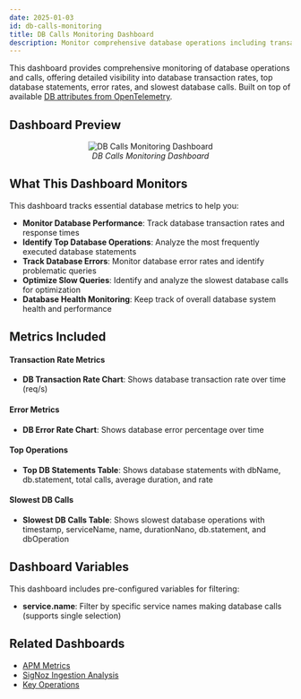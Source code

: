 ```yaml
---
date: 2025-01-03
id: db-calls-monitoring
title: DB Calls Monitoring Dashboard
description: Monitor comprehensive database operations including transaction rates, top DB statements, error rates, and slowest database calls for performance optimization.
---
```


This dashboard provides comprehensive monitoring of database operations and calls, offering detailed visibility into database transaction rates, top database statements, error rates, and slowest database calls. Built on top of available [DB attributes from OpenTelemetry](https://opentelemetry.io/docs/specs/semconv/registry/attributes/db/).

## Dashboard Preview

<figure data-zoomable align='center'>
    <img src="/img/docs/dashboards/dashboard-templates/db-calls-monitoring.webp" alt="DB Calls Monitoring Dashboard"/>
    <figcaption><i>DB Calls Monitoring Dashboard</i></figcaption>
</figure>

<div className="flex justify-center">
  <DashboardActions 
    dashboardJsonUrl="https://raw.githubusercontent.com/SigNoz/dashboards/refs/heads/main/apm/db-calls-monitoring.json"
    dashboardName="DB Calls Monitoring"
  />
</div>

## What This Dashboard Monitors

This dashboard tracks essential database metrics to help you:

- **Monitor Database Performance**: Track database transaction rates and response times
- **Identify Top Database Operations**: Analyze the most frequently executed database statements
- **Track Database Errors**: Monitor database error rates and identify problematic queries
- **Optimize Slow Queries**: Identify and analyze the slowest database calls for optimization
- **Database Health Monitoring**: Keep track of overall database system health and performance

## Metrics Included

#### Transaction Rate Metrics
- **DB Transaction Rate Chart**: Shows database transaction rate over time (req/s)

#### Error Metrics
- **DB Error Rate Chart**: Shows database error percentage over time

#### Top Operations
- **Top DB Statements Table**: Shows database statements with dbName, db.statement, total calls, average duration, and rate

#### Slowest DB Calls
- **Slowest DB Calls Table**: Shows slowest database operations with timestamp, serviceName, name, durationNano, db.statement, and dbOperation

## Dashboard Variables

This dashboard includes pre-configured variables for filtering:

- **service.name**: Filter by specific service names making database calls (supports single selection)

## Related Dashboards

- [APM Metrics](/docs/dashboards/dashboard-templates/apm-metrics)
- [SigNoz Ingestion Analysis](/docs/dashboards/dashboard-templates/signoz-ingestion-analysis)
- [Key Operations](/docs/dashboards/dashboard-templates/key-operations)